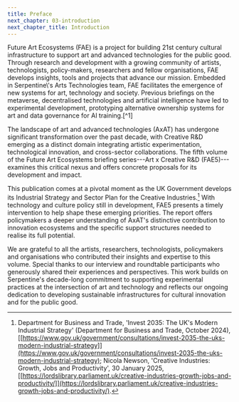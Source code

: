 ```yaml
---
title: Preface
next_chapter: 03-introduction
next_chapter_title: Introduction
---
```


<Box>
Future Art Ecosystems (FAE) is a project for building 21st century cultural infrastructure to support art and advanced technologies for the public good. Through research and development with a growing community of artists, technologists, policy-makers, researchers and fellow organisations, FAE develops insights, tools and projects that advance our mission. Embedded in Serpentine\'s Arts Technologies team, FAE facilitates the emergence of new systems for art, technology and society. Previous briefings on the metaverse, decentralised technologies and artificial intelligence have led to experimental development, prototyping alternative ownership systems for art and data governance for AI training.[^1]

The landscape of art and advanced technologies (AxAT) has undergone significant transformation over the past decade, with Creative R&D emerging as a distinct domain integrating artistic experimentation, technological innovation, and cross-sector collaborations. The fifth volume of the Future Art Ecosystems briefing series---Art x Creative R&D (FAE5)---examines this critical nexus and offers concrete proposals for its development and impact.

This publication comes at a pivotal moment as the UK Government develops its Industrial Strategy and Sector Plan for the Creative Industries.[^2] With technology and culture policy still in development, FAE5 presents a timely intervention to help shape these emerging priorities. The report offers policymakers a deeper understanding of AxAT\'s distinctive contribution to innovation ecosystems and the specific support structures needed to realise its full potential.

We are grateful to all the artists, researchers, technologists, policymakers and organisations who contributed their insights and expertise to this volume. Special thanks to our interview and roundtable participants who generously shared their experiences and perspectives. This work builds on Serpentine\'s decade-long commitment to supporting experimental practices at the intersection of art and technology and reflects our ongoing dedication to developing sustainable infrastructures for cultural innovation and for the public good.

</Box>

[^1]: 'PCO: A Stewardship Technology for Art', PCO: A stewardship technology for art, accessed 5 June 2025, [[https://pco.art/]](https://pco.art/); Victoria Ivanova and Jennifer Ding, 'Choral Data "Trust" Experiment White Paper: Prototyping a GLAM Trusted Data Intermediary for Public Interest AI' (Serpentine Arts Technologies, 17 February 2025), [https://doi.org/10.5281/ZENODO.14859320](https://doi.org/10.5281/ZENODO.14859320).
[^2]: Department for Business and Trade, 'Invest 2035: The UK's Modern Industrial Strategy' (Department for Business and Trade, October 2024), [[https://www.gov.uk/government/consultations/invest-2035-the-uks-modern-industrial-strategy]](https://www.gov.uk/government/consultations/invest-2035-the-uks-modern-industrial-strategy); Nicola Newson, 'Creative Industries: Growth, Jobs and Productivity', 30 January 2025, [[https://lordslibrary.parliament.uk/creative-industries-growth-jobs-and-productivity/]](https://lordslibrary.parliament.uk/creative-industries-growth-jobs-and-productivity/).
